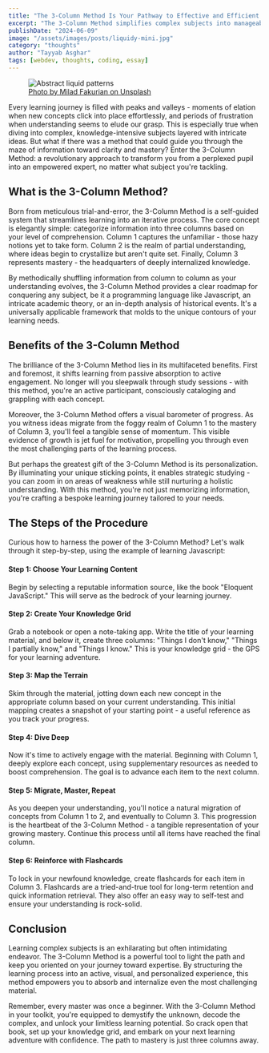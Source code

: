 ```yaml
---
title: "The 3-Column Method Is Your Pathway to Effective and Efficient Learning"
excerpt: "The 3-Column Method simplifies complex subjects into manageable chunks, fostering active learning and mastery through a personalized, visual approach."
publishDate: "2024-06-09"
image: "/assets/images/posts/liquidy-mini.jpg"
category: "thoughts"
author: "Tayyab Asghar"
tags: [webdev, thoughts, coding, essay]
---
```


<figure class="text-center text-xs -mx-32">
  <img src="/assets/images/posts/liquidy.jpg" alt="Abstract liquid patterns" />
  <figcaption>
    <a
      target="_blank"
      href="https://unsplash.com/@fakurian?utm_content=creditCopyText&utm_medium=referral&utm_source=unsplash"
    >
      Photo by Milad Fakurian on Unsplash
    </a>
  </figcaption>
</figure>

<p class="first-letter:text-5xl first-letter:font-medium">
  Every learning journey is filled with peaks and valleys - moments of elation
  when new concepts click into place effortlessly, and periods of frustration
  when understanding seems to elude our grasp. This is especially true when
  diving into complex, knowledge-intensive subjects layered with intricate
  ideas. But what if there was a method that could guide you through the maze of
  information toward clarity and mastery? Enter the 3-Column Method: a
  revolutionary approach to transform you from a perplexed pupil into an
  empowered expert, no matter what subject you're tackling.
</p>

## What is the 3-Column Method?

Born from meticulous trial-and-error, the 3-Column Method is a self-guided system that streamlines learning into an iterative process. The core concept is elegantly simple: categorize information into three columns based on your level of comprehension. Column 1 captures the unfamiliar - those hazy notions yet to take form. Column 2 is the realm of partial understanding, where ideas begin to crystallize but aren't quite set. Finally, Column 3 represents mastery - the headquarters of deeply internalized knowledge.

By methodically shuffling information from column to column as your understanding evolves, the 3-Column Method provides a clear roadmap for conquering any subject, be it a programming language like Javascript, an intricate academic theory, or an in-depth analysis of historical events. It's a universally applicable framework that molds to the unique contours of your learning needs.

## Benefits of the 3-Column Method

The brilliance of the 3-Column Method lies in its multifaceted benefits. First and foremost, it shifts learning from passive absorption to active engagement. No longer will you sleepwalk through study sessions - with this method, you're an active participant, consciously cataloging and grappling with each concept.

Moreover, the 3-Column Method offers a visual barometer of progress. As you witness ideas migrate from the foggy realm of Column 1 to the mastery of Column 3, you'll feel a tangible sense of momentum. This visible evidence of growth is jet fuel for motivation, propelling you through even the most challenging parts of the learning process.

But perhaps the greatest gift of the 3-Column Method is its personalization. By illuminating your unique sticking points, it enables strategic studying - you can zoom in on areas of weakness while still nurturing a holistic understanding. With this method, you're not just memorizing information, you're crafting a bespoke learning journey tailored to your needs.

## The Steps of the Procedure

Curious how to harness the power of the 3-Column Method? Let's walk through it step-by-step, using the example of learning Javascript:

#### Step 1: Choose Your Learning Content

Begin by selecting a reputable information source, like the book "Eloquent JavaScript." This will serve as the bedrock of your learning journey.

#### Step 2: Create Your Knowledge Grid

Grab a notebook or open a note-taking app. Write the title of your learning material, and below it, create three columns: "Things I don't know," "Things I partially know," and "Things I know." This is your knowledge grid - the GPS for your learning adventure.

#### Step 3: Map the Terrain

Skim through the material, jotting down each new concept in the appropriate column based on your current understanding. This initial mapping creates a snapshot of your starting point - a useful reference as you track your progress.

#### Step 4: Dive Deep

Now it's time to actively engage with the material. Beginning with Column 1, deeply explore each concept, using supplementary resources as needed to boost comprehension. The goal is to advance each item to the next column.

#### Step 5: Migrate, Master, Repeat

As you deepen your understanding, you'll notice a natural migration of concepts from Column 1 to 2, and eventually to Column 3. This progression is the heartbeat of the 3-Column Method - a tangible representation of your growing mastery. Continue this process until all items have reached the final column.

#### Step 6: Reinforce with Flashcards

To lock in your newfound knowledge, create flashcards for each item in Column 3. Flashcards are a tried-and-true tool for long-term retention and quick information retrieval. They also offer an easy way to self-test and ensure your understanding is rock-solid.

## Conclusion

Learning complex subjects is an exhilarating but often intimidating endeavor. The 3-Column Method is a powerful tool to light the path and keep you oriented on your journey toward expertise. By structuring the learning process into an active, visual, and personalized experience, this method empowers you to absorb and internalize even the most challenging material.

Remember, every master was once a beginner. With the 3-Column Method in your toolkit, you're equipped to demystify the unknown, decode the complex, and unlock your limitless learning potential. So crack open that book, set up your knowledge grid, and embark on your next learning adventure with confidence. The path to mastery is just three columns away.
